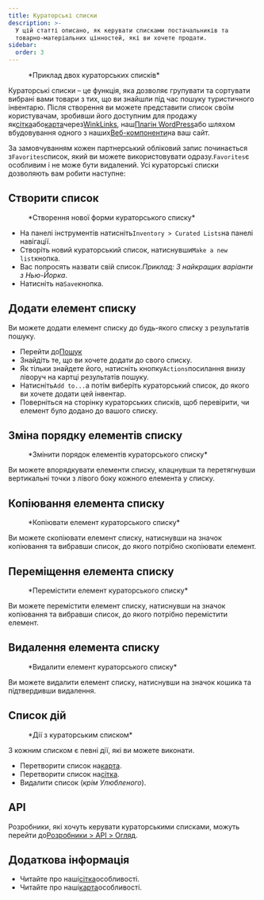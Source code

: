 ```yaml
---
title: Кураторські списки
description: >-
  У цій статті описано, як керувати списками постачальників та
  товарно-матеріальних цінностей, які ви хочете продати.
sidebar:
  order: 3
---
```


<figure>
  <CloudinaryImage width="700" height="225" resize="scale" quality="best" alt="Кураторські списки" src="academy/curated-lists" errorImage="noimage_opaque_nyrtl0.png" />

  <figcaption>*Приклад двох кураторських списків*</figcaption>
</figure>


Кураторські списки – це функція, яка дозволяє групувати та сортувати вибрані вами товари з тих, що ви знайшли під час пошуку туристичного інвентарю. Після створення ви можете представити список своїм користувачам, зробивши його доступним для продажу як[сітка](/studio/grids)або[карта](/studio/maps)через[WinkLinks](/link-manager/wink-links), наш[Плагін WordPress](/developers/wordpress/)або шляхом вбудовування одного з наших[Веб-компоненти](/developers/web-components)на ваш сайт.

За замовчуванням кожен партнерський обліковий запис починається з`Favorites`список, який ви можете використовувати одразу.`Favorites`є особливим і не може бути видалений.
Усі кураторські списки дозволяють вам робити наступне:

## Створити список

<figure>
  <CloudinaryImage width="350" height="219" resize="scale" quality="best" alt="Створити кураторський список" src="academy/create-curated-list" errorImage="noimage_opaque_nyrtl0.png" />

  <figcaption>*Створення нової форми кураторського списку*</figcaption>
</figure>


* На панелі інструментів натисніть`Inventory > Curated Lists`на панелі навігації.
* Створіть новий кураторський список, натиснувши`Make a new list`кнопка.
* Вас попросять назвати свій список.*Приклад: 3 найкращих варіанти з Нью-Йорка*.
* Натисніть на`Save`кнопка.

## Додати елемент списку

Ви можете додати елемент списку до будь-якого списку з результатів пошуку.

* Перейти до[Пошук](/studio/search)
* Знайдіть те, що ви хочете додати до свого списку.
* Як тільки знайдете його, натисніть кнопку`Actions`посилання внизу ліворуч на картці результатів пошуку.
* Натисніть`Add to...`а потім виберіть кураторський список, до якого ви хочете додати цей інвентар.
* Поверніться на сторінку кураторських списків, щоб перевірити, чи елемент було додано до вашого списку.

## Зміна порядку елементів списку

<figure>
  <CloudinaryImage width="350" height="183" resize="scale" quality="best" alt="Змінити порядок елементів кураторського списку" src="academy/reorder-curated-list" errorImage="noimage_opaque_nyrtl0.png" />

  <figcaption>*Змінити порядок елементів кураторського списку*</figcaption>
</figure>


Ви можете впорядкувати елементи списку, клацнувши та перетягнувши вертикальні точки з лівого боку кожного елемента у списку.

## Копіювання елемента списку

<figure>
  <CloudinaryImage width="450" height="178" resize="scale" quality="best" alt="Копіювати до елемента кураторського списку" src="academy/copy-to-curated-list" errorImage="noimage_opaque_nyrtl0.png" />

  <figcaption>*Копіювати елемент кураторського списку*</figcaption>
</figure>


Ви можете скопіювати елемент списку, натиснувши на значок копіювання та вибравши список, до якого потрібно скопіювати елемент.

## Переміщення елемента списку

<figure>
  <CloudinaryImage width="450" height="173" resize="scale" quality="best" alt="Перемістити елемент кураторського списку" src="academy/move-to-curated-list" errorImage="noimage_opaque_nyrtl0.png" />

  <figcaption>*Перемістити елемент кураторського списку*</figcaption>
</figure>


Ви можете перемістити елемент списку, натиснувши на значок копіювання та вибравши список, до якого потрібно перемістити елемент.

## Видалення елемента списку

<figure>
  <CloudinaryImage width="350" height="216" resize="scale" quality="best" alt="Видалити елемент кураторського списку" src="academy/remove-curated-list-item" errorImage="noimage_opaque_nyrtl0.png" />

  <figcaption>*Видалити елемент кураторського списку*</figcaption>
</figure>


Ви можете видалити елемент списку, натиснувши на значок кошика та підтвердивши видалення.

## Список дій

<figure>
  <CloudinaryImage width="350" height="183" resize="scale" quality="best" alt="Дії з кураторським списком" src="academy/curated-list-actions" errorImage="noimage_opaque_nyrtl0.png" />

  <figcaption>*Дії з кураторським списком*</figcaption>
</figure>


З кожним списком є ​​певні дії, які ви можете виконати.

* Перетворити список на[карта](/studio/maps).
* Перетворити список на[сітка](/studio/grids).
* Видалити список (*крім Улюбленого*).

## API

Розробники, які хочуть керувати кураторськими списками, можуть перейти до[Розробники > API > Огляд](/developers/apis/#browse-api).

## Додаткова інформація

* Читайте про наші[сітка](/studio/grids)особливості.
* Читайте про наші[карта](/studio/maps)особливості.

